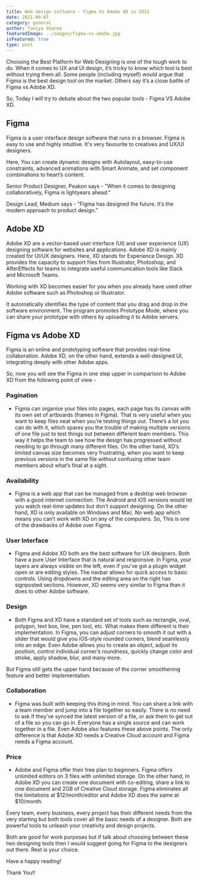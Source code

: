 ```yaml
---
title: Web design software - Figma Vs Adobe XD in 2021
date: 2021-09-07
category: general
author: Taniya Sharma
featuredImage: ../images/figma-vs-adobe.jpg
isFeatured: true
type: post
---
```



Choosing the Best Platform for Web Designing is one of the tough work to do. When it comes to UX and UI design, it’s tricky to know which tool is best without trying them all. Some people (including myself) would argue that Figma is the best design tool on the market. Others say it’s a close battle of Figma vs Adobe XD.

So, Today I will try to debate about the two popular tools - Figma VS Adobe XD.

## Figma

Figma is a user interface design software that runs in a browser. Figma is easy to use and highly intuitive. It's very favourite to creatives and UX/UI designers.

Here, You can create dynamic designs with Autolayout, easy-to-use constraints, advanced animations with Smart Animate, and set component combinations to heart’s content.

  

Senior Product Designer, Peakon says - "When it comes to designing collaboratively, Figma is lightyears ahead."

  

Design Lead, Medium says - "Figma has designed the future. It’s the modern approach to product design."

  

## Adobe XD

Adobe XD are a vector-based user interface (UI) and user experience (UX) designing software for websites and applications. Adobe XD is mainly created for UI/UX designers. Here, XD stands for Experience Design. XD provides the capacity to support files from Illustrator, Photoshop, and AfterEffects for teams to integrate useful communication tools like Slack and Microsoft Teams.

Working with XD becomes easier for you when you already have used other Adobe software such as Photoshop or Illustrator.

It automatically identifies the type of content that you drag and drop in the software environment. The program promotes Prototype Mode, where you can share your prototype with others by uploading it to Adobe servers.

  

## Figma vs Adobe XD

Figma is an online and prototyping software that provides real-time collaboration. Adobe XD, on the other hand, extends a well-designed UI, integrating deeply with other Adobe apps.

So, now you will see the Figma in one step upper in comparison to Adobe XD from the following point of view -

  

### Pagination

-   Figma can organise your files into pages, each page has its canvas with its own set of artboards (frames in Figma). That is very useful when you want to keep files neat when you’re testing things out. There’s a lot you can do with it, which spares you the trouble of making multiple versions of one file just to test things out between different team members. This way it helps the team to see how the design has progressed without needing to go through many different files. On the other hand, XD’s limited canvas size becomes very frustrating, when you want to keep previous versions in the same file without confusing other team members about what’s final at a sight.

### Availability

-   Figma is a web app that can be managed from a desktop web browser with a good internet connection. The Android and iOS versions would let you watch real-time updates but don’t support designing. On the other hand, XD is only available on Windows and Mac. No web app which means you can’t work with XD on any of the computers. So, This is one of the drawbacks of Adobe over Figma.

### User Interface

-   Figma and Adobe XD both are the best software for UX designers. Both have a pure User Interface that is natural and responsive. In Figma, your layers are always visible on the left, even if you’ve got a plugin widget open or are editing styles. The navbar allows for quick access to basic controls. Using dropdowns and the editing area on the right has signposted sections. However, XD seems very similar to Figma than it does to other Adobe software.

### Design

-   Both Figma and XD have a standard set of tools such as rectangle, oval, polygon, text box, line, pen tool, etc. What makes them different is their implementation. In Figma, you can adjust corners to smooth it out with a slider that would give you iOS-style rounded corners, blend seamlessly into an edge. Even Adobe allows you to create an object, adjust its position, control individual corner’s roundness, quickly change color and stroke, apply shadow, blur, and many more.

But Figma still gets the upper hand because of the corner smoothening feature and better implementation.

### Collaboration

-   Figma was built with keeping this thing in mind. You can share a link with a team member and jump into a file together so easily. There is no need to ask if they’ve synced the latest version of a file, or ask them to get out of a file so you can go in. Everyone has a single source and can work together in a file. Even Adobe also features these above points. The only difference is that Adobe XD needs a Creative Cloud account and Figma needs a Figma account.

### Price

-   Adobe and Figma offer their free plan to beginners. Figma offers unlimited editors on 3 files with unlimited storage. On the other hand, In Adobe XD you can create one document with co-editing, share a link to one document and 2GB of Creative Cloud storage. Figma eliminates all the limitations at $12/month/editor and Adobe XD does the same at $10/month.

  

Every team, every business, every project has their different needs from the very starting but both tools cover all the basic needs of a designer. Both are powerful tools to unleash your creativity and design projects.

Both are good for work purposes but if talk about choosing between these two designing tools then I would suggest going for Figma to the designers out there. Rest is your choice.

Have a happy reading!

Thank You!!
